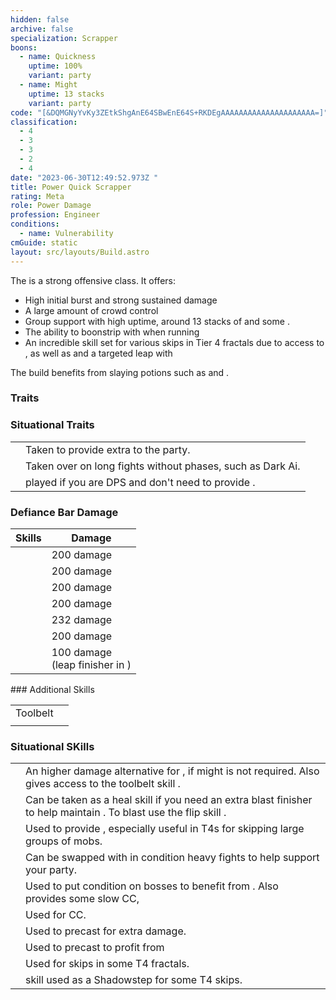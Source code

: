 ```yaml
---
hidden: false
archive: false
specialization: Scrapper
boons:
  - name: Quickness
    uptime: 100%
    variant: party
  - name: Might
    uptime: 13 stacks
    variant: party
code: "[&DQMGNyYvKy3ZEtkShgAnE64SBwEnE64S+RKDEgAAAAAAAAAAAAAAAAAAAAA=]"
classification:
  - 4
  - 3
  - 3
  - 2
  - 4
date: "2023-06-30T12:49:52.973Z "
title: Power Quick Scrapper
rating: Meta
role: Power Damage
profession: Engineer
conditions:
  - name: Vulnerability
cmGuide: static
layout: src/layouts/Build.astro
---
```

 
The <Specialization text="Power Quick Scrapper" name="Scrapper"/> is a strong offensive <Boon name="Quickness"/> class.
It offers:

- High initial burst and strong sustained damage
- A large amount of crowd control
- Group support with high <Condition name="Vulnerability"/> uptime, around 13 stacks of <Boon name="Might"/> and some <Boon name="Protection"/>.
- The ability to boonstrip with <Skill name="Detonate Mine Field"/> when running <Skill name="Throw Mine"/>
- An incredible skill set for various skips in Tier 4 fractals due to access to <Effect name="Stealth"/>, as well as <Effect name="Superspeed"/> and a targeted leap with <Skill name="Jump Shot"/>

The build benefits from slaying potions such as <Item name="Powerful Potion of slaying scarlets armies"/> and <Item name="Impact" type="Sigil"/>.

<Divider text="Equipment"/>

<CharacterWithAr>  
<Character title="Qrapper" gear='{"attributes":{"profession":"Engineer","specialization":"Scrapper","data":{"Health":20522,"Armor":2343,"Power":3631,"Precision":1960,"Toughness":1225,"Vitality":1460,"Ferocity":1605,"Condition Damage":750,"Expertise":0,"Concentration":500,"Healing Power":0,"Agony Resistance":150,"Condition Duration":0,"Boon Duration":0.33333333333333337,"Critical Chance":1.0571428571428572,"Critical Damage":2.5700000000000003,"Power Coefficient":2683,"Power2 Coefficient":0,"Burning Coefficient":0.62,"Bleeding Coefficient":8.11,"Poison Coefficient":4.17,"Torment Coefficient":0,"Confusion Coefficient":0,"Flat DPS":0,"Bleeding Duration":0.33,"Siphon Base Coefficient":139.75,"Effective Power":30280.605319783455,"NonCrit Effective Power":11782.336700304844,"Power DPS":31283.35158759299,"Power2 DPS":0,"Siphon DPS":139.75,"Bleeding Damage":96.3125,"Bleeding Stacks":10.7863,"Bleeding DPS":1038.85551875,"Burning Damage":355.421875,"Burning Stacks":0.62,"Burning DPS":220.3615625,"Confusion Damage":118.665625,"Confusion Stacks":0,"Confusion DPS":0,"Poison Damage":112.84375,"Poison Stacks":4.17,"Poison DPS":470.55843749999997,"Torment Damage":142.74375,"Torment Stacks":0,"Torment DPS":0,"Damage":33152.87710634299,"Effective Health":95687653.7313433,"Survivability":48646.49401695135,"Effective Healing":390,"Healing":390}},"armor":{"weight":"Medium","helmAffix":"Berserker","helmRuneId":24836,"helmRune":"Scholar","helmRuneCount":6,"helmInfusionId":37131,"shouldersAffix":"Berserker","shouldersRuneId":24836,"shouldersRune":"Scholar","shouldersRuneCount":6,"shouldersInfusionId":37131,"coatAffix":"Berserker","coatRuneId":24836,"coatRune":"Scholar","coatRuneCount":6,"coatInfusionId":37131,"glovesAffix":"Berserker","glovesRuneId":24836,"glovesRune":"Scholar","glovesRuneCount":6,"glovesInfusionId":37131,"leggingsAffix":"Berserker","leggingsRuneId":24836,"leggingsRune":"Scholar","leggingsRuneCount":6,"leggingsInfusionId":37131,"bootsAffix":"Berserker","bootsRuneId":24836,"bootsRune":"Scholar","bootsRuneCount":6,"bootsInfusionId":37131},"weapon":{"weapon1MainId":30690,"weapon1MainType":"Hammer","weapon1MainSigil1Id":24615,"weapon1MainAffix":"Berserker","weapon1MainInfusion1Id":37131,"weapon1MainInfusion2Id":37131,"weapon1MainSigil2Id":24868,"weapon2MainInfusion2Id":37131,"weapon2MainSigil2Id":24868},"backAndTrinket":{"backItemAffix":"Berserker","backItemInfusion1Id":37131,"backItemInfusion2Id":37131,"amuletAffix":"Berserker","ring1Affix":"Berserker","ring1Infusion1Id":37131,"ring1Infusion2Id":37131,"ring1Infusion3Id":37131,"ring2Affix":"Berserker","ring2Infusion1Id":37131,"ring2Infusion2Id":37131,"ring2Infusion3Id":37131,"accessory1Affix":"Berserker","accessory1InfusionId":37131,"accessory2Affix":"Berserker","accessory2InfusionId":37131},"consumables":{"foodId":91805,"utilityId":77569},"skills":{"healId":30881,"utility1Id":5805,"utility2Id":30337,"utility3Id":31248,"eliteId":""},"assumedBuffs":{"value":[{"id":"might","type":"Boon"},{"id":"fury","type":"Boon"},{"id":"protection","type":"Boon"},{"id":"vulnerability","type":"Condition"},{"id":"jade-bot","gw2id":96613,"type":"Item"},{"id":"omnipotion","gw2id":79722,"type":"Item"}]},"traits":{"selection":[[1914,1923,526],[1882,1892,1947],[1917,1860,2052]],"lines":[38,6,43]}}'>

</Character>
</CharacterWithAr>

<Divider text="Build"/>

<Grid>
<GridItem sm="7">

### Traits
<Traits traits1Id="6" traits1="Explosives" traits1SelectedIds="1882,1892,1947" traits2Id="38" traits2="Firearms" traits2SelectedIds="1914,1923,526" traits3Id="43" traits3="Scrapper" traits3SelectedIds="1917,1860,2052"/>

### Situational Traits

|                                                              |                                                                                             |
| ------------------------------------------------------------ | ------------------------------------------------------------------------------------------- |
| <Trait name="Pinpoint Distribution" size="big" disableText/> | Taken to provide extra <Boon name="Might"/> to the party.                                   |
| <Trait name="Aim Assisted Rocket" size="big" disableText/>   | Taken over <Trait name="Explosive Temper"/> on long fights without phases, such as Dark Ai. |
| <Trait name="Applied Force" size="big" disableText/>         | played if you are DPS and don't need to provide <Boon name="Quickness"/>.                   |

### Defiance Bar Damage

| Skills                                                                 | Damage                                                        |
| -------------------------------------------------------------------------- | ------------------------------------------------------------------ |
| <Skill name="thunderclap" profession="engineer"/>   | 200 damage                                                         |
| <Skill name="Static Shock"/>                      | 200 damage                                                         |
| <Skill name="sparecapacitor"/>                      | 200 damage                                                         |
| <Skill name="supplycrate"/>                         | 200 damage                                                         |
| <Skill name="blastgyro"/>                           | 232 damage                                                         |
| <Skill name="throwmine" profession="engineer"/>     | 200 damage                                                         |
| <Skill name="Rocket Charge" profession="engineer"/> | 100 damage <br/> (leap finisher in <Skill name="Function Gyro"/>) |

</GridItem>
<GridItem sm="5">
### Additional Skills

|                                           |                                                                                                                                                                                                                   |
| ----------------------------------------- | ----------------------------------------------------------------------------------------------------------------------------------------------------------------------------------------------------------------- |
| Toolbelt                                  | <Skill id="21661" size="big" disableText/><Skill id="6172" size="big" disableText/><Skill id="6164" size="big" disableText/><Skill id="29665" size="big" disableText/><Skill id="56921" size="big" disableText/> |
| <Skill id="6020" size="big" disableText/> | <Skill id="5882" size="big" disableText/><Skill id="5807" size="big" disableText/><Skill id="5808" size="big" disableText/><Skill id="5809" size="big" disableText/><Skill id="5806" size="big" disableText/>     |

### Situational SKills

|                                                         |                                                                                                                                                                                                                                       |
| ------------------------------------------------------- | ------------------------------------------------------------------------------------------------------------------------------------------------------------------------------------------------------------------------------------- |
| <Skill name="Shredder Gyro" size="big" disableText/>        | An higher damage alternative for <Skill name="Blast Gyro"/>, if might is not required. Also gives access to the toolbelt skill <Skill name="Spare Capacitor"/>. |
| <Skill name="Healing Turret" size="big" disableText/>        | Can be taken as a heal skill if you need an extra blast finisher to help maintain <Boon name="Quickness"/>. To blast use the flip skill <Skill id="5961"/>. |
| <Skill name="Sneak Gyro" size="big" disableText/>       | Used to provide <Effect name="Stealth"/>, especially useful in T4s for skipping large groups of mobs.                                                                                                                             |
| <Skill name="Purge Gyro" size="big" disableText/>       | Can be swapped with <Skill name="Shredder Gyro"/> in condition heavy fights to help support your party.                                                                                                                               |
| <Skill name="Elite Mortar Kit" size="big" disableText/> | Used to put condition on bosses to benefit from <Trait name="Modified Ammunition"/>. Also provides some slow CC,                                                                                                                       |
| <Skill name="Supply Crate" size="big" disableText/>     | Used for CC.                                                                                                                                                                                                                          |
| <Skill name="Bomb Kit" size="big" disableText/>         | Used to precast <Skill name="Big ol Bomb"/> for extra damage.                                                                                                                                                                         |
| <Skill name="Bulwark Gyro" size="big" disableText/>     | Used to precast <Skill name="Defense Field"/> to profit from <Trait name="Object in Motion"/>                                                                                                                                         |
| <Skill name="Rocket Boots" size="big" disableText/>     | Used for skips in some T4 fractals.                                                                                                                                                                                                   |
| <Skill name="Shift Signet" size="big" disableText/>     | <Specialization name="Mechanist"/> skill used as a Shadowstep for some T4 skips.                                                                                                                                                      |

</GridItem>
</Grid>
